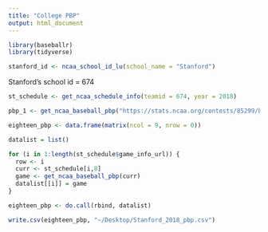 ```yaml
---
title: "College PBP"
output: html_document
---
```


```r
library(baseballr)
library(tidyverse)
```

```r
stanford_id <- ncaa_school_id_lu(school_name = "Stanford")
```
Stanford's school id = 674

```r
st_schedule <- get_ncaa_schedule_info(teamid = 674, year = 2018)
```

```r
pbp_1 <- get_ncaa_baseball_pbp("https://stats.ncaa.org/contests/85299/box_score")
```

```r
eighteen_pbp <- data.frame(matrix(ncol = 9, nrow = 0))

datalist = list()

for (i in 1:length(st_schedule$game_info_url)) {
  row <- i
  curr <- st_schedule[i,8]
  game <- get_ncaa_baseball_pbp(curr)
  datalist[[i]] = game
}

eighteen_pbp <- do.call(rbind, datalist)
```

```r
write.csv(eighteen_pbp, "~/Desktop/Stanford_2018_pbp.csv")
```


